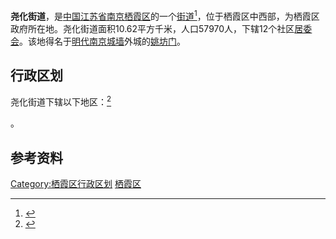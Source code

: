 {{中国乡级行政区
|景观照片文件名 = HXD1D-0286.jpg
|景观照片描述 = [[南京东站|南京东站]]
|汉语拼音 = 
|其他语言 = 
|其他语言名称 = 
|旧称 = 
|地名出处 = 
|位置图文件名 = 
|位置图描述 = 
|自定义图片= 
|建置时间 = 
|政府驻地 = 
|毗邻 = 
|总面积 = 
|总人口 = 
|总人口年份 = 
|户籍人口 = 
|户籍人口年份 = 
|常住人口 = 
|常住人口年份 = 
|人口密度 = 
|GDP = 
|GDP年份 = 
|邮政编码 = 
|电话区号 = 25
|官方网站 = 
|网站名称 = 
|32/01/13/001/000}}
'''尧化街道'''，是[[中国|中国]][[江苏省|江苏省]][[南京|南京]][[栖霞区|栖霞区]]的一个[[街道办事处|街道]]<ref>{{PRC admin/ref sgc|{{PRC admin/parent|32/01/13/001/000}}}}</ref>，位于栖霞区中西部，为栖霞区政府所在地。尧化街道面积10.62平方千米，人口57970人，下辖12个社区[[居委会|居委会]]。该地得名于[[明代|明代]][[南京城墙|南京城墙]]外城的[[尧化门|姚坊门]]。

== 行政区划 ==
尧化街道下辖以下地区：<ref>{{PRC admin/ref sgc|32/01/13/001/000}}</ref>

{{PRC admin/children|32/01/13/001/000}}。

== 参考资料 ==
{{reflist}}

{{Nanjing stub}}
{{南京市栖霞区行政区划}}

[[Category:栖霞区行政区划|Category:栖霞区行政区划]]
[[Category:南京市街道|栖霞区]]